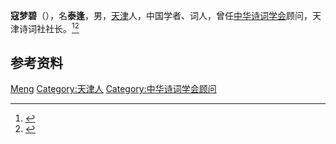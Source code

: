 '''寇梦碧'''（{{bd|1917年||1990年|}}），名'''泰逢'''，男，[[天津|天津]]人，中国学者、词人，曾任[[中华诗词学会|中华诗词学会]]顾问，天津诗词社社长。<ref>{{Cite book|title=名家楹联趣谈|author=章用秀编著|publisher=江西美术出版社|year=2005|isbn=|location=南昌|pages=}}</ref><ref>{{Cite book|title=名家信札趣谈|author=章用秀编著|publisher=江西美术出版社|year=2006|isbn=|location=南昌|pages=}}</ref>

== 参考资料 ==
{{reflist}}

{{中国人物小作品}}
{{Navboxes
| title  = 寇梦碧在[[中华诗词学会|中华诗词学会]]的职务
| list1  =
{{中华诗词学会第一届理事会}}
}}

{{Authority control}}
{{DEFAULTSORT:Kou寇}}
[[Category:寇姓|Meng]]
[[Category:天津人|Category:天津人]]
[[Category:中华诗词学会顾问|Category:中华诗词学会顾问]]